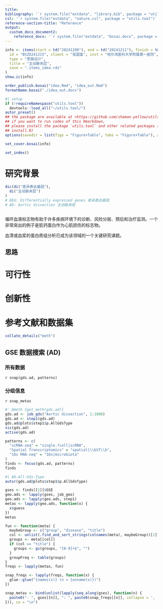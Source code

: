 ```yaml
---
title: 
bibliography: '`r system.file("extdata", "library.bib", package = "utils.tool")`'
csl: '`r system.file("extdata", "nature.csl", package = "utils.tool")`'
reference-section-title: "Reference"
output:
  custom_docx_document2:
    reference_docx: '`r system.file("extdata", "bosai.docx", package = "utils.tool")`'
---
```



```r
info <- items(start = td("20241209"), end = td("20241211"), finish = td("20241211"),
  id = "BSZD241215", client = "张国富", inst = "哈尔滨医科大学附属第一医院",
  type = "思路设计",
  title = "主动脉夹层",
  save = ".items_idea.rds"
)
show.ic(info)

order_publish.bosai("idea.Rmd", "idea_out.Rmd")
formatName.bosai("./idea_out.docx")
```

```r
#| setup
if (!requireNamespace("utils.tool"))
  devtools::load_all("~/utils.tool/")
autor_preset()
## the package are available at <https://github.com/shaman-yellow/utils.tool>
## if you want to run codes of this Rmarkdown,
## please install the package `utils.tool` and other related packages (run
## install.R)
options(savedir = list(figs = "Figure+Table", tabs = "Figure+Table"), autor_asis = F)
```

```r
set_cover.bosai(info)
```

```r
set_index()
```

# 研究背景 {#abstract}

```r
dic(di("差异表达基因"),
  di("主动脉夹层")
)
# DEG: Differentially expressed genes 差异表达基因
# AD: Aortic dissection 主动脉夹层
```

```r
```

循环血液标志物有助于许多疾病环境下的诊断、风险分层、预后和治疗监测。一个非常突出的例子是肌钙蛋白作为心肌损伤的标志物。

血清或血浆的蛋白质组分析已成为该领域的一个关键研究课题。

## 思路 {#introduction}

# 可行性 {#methods}

# 创新性 {#results}

# 参考文献和数据集 {#workflow}

```r
collate_details("meth")
```

## GSE 数据搜索 (AD)

### 所有数据

`r snap(gds.ad, patterns)`

### 分组信息

`r snap_metas`

```r
#' @meth {get_meth(gds.ad)}
gds.ad <- job_gds("Aortic dissection", 1:1000)
gds.ad <- step1(gds.ad)
gds.ad@plots$step1$p.AllGdsType
vis(gds.ad)
active(gds.ad)

patterns <- c(
  "scRNA-seq" = "single.?cell|scRNA",
  "Spatial Transcriptomics" = "spatial|\\bST\\b",
  "16s RNA-seq" = "16s|microbiota"
)
finds <- focus(gds.ad, patterns)
finds
```

```r
#| AD-All-Gds-Type
autor(gds.ad@plots$step1$p.AllGdsType)
```

```r
gses <- finds[[1]]$GSE
geo.ads <- lapply(gses, job_geo)
geo.ads <- lapply(geo.ads, step1)
metas <- lapply(geo.ads, function(x) {
  x$guess
})
metas

fun <- function(meta) {
  maybeGroup <- c("group", "disease", "title")
  col <- unlist(.find_and_sort_strings(colnames(meta), maybeGroup))[1]
  groups <- meta[[col]]
  if (col == "title") {
    groups <- gs(groups, "[0-9]+$", "")
  }
  groupFreq <- table(groups)
}
freqs <- lapply(metas, fun)

snap_freqs <- lapply(freqs, function(x) {
  glue::glue("{names(x)} (n = {unname(x)})")
})

snap_metas <- bind(unlist(lapply(seq_along(gses), function(n) {
  paste0("- ", gses[[n]], ": ", paste0(snap_freqs[[n]], collapse = ', '))
})), co = "\n")
```
